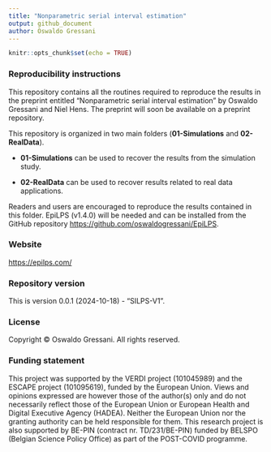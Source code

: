 ```yaml
---
title: "Nonparametric serial interval estimation"
output: github_document
author: Oswaldo Gressani
---
```



```r
knitr::opts_chunk$set(echo = TRUE)
```

### Reproducibility instructions

This repository contains all the routines required to reproduce the results in the preprint entitled “Nonparametric serial interval estimation” by Oswaldo Gressani and Niel Hens. The preprint
will soon be available on a preprint repository. 

This repository is organized in two main folders (**01-Simulations** and **02-RealData**). 

- **01-Simulations** can be used to recover the results from the simulation study.

- **02-RealData** can be used to recover results related to real data applications.

Readers and users are encouraged to reproduce the results contained in this folder. 
EpiLPS (v1.4.0) will be needed and can be installed from the GitHub repository
[https://github.com/oswaldogressani/EpiLPS](https://github.com/oswaldogressani/EpiLPS).

### Website
[https://epilps.com/](https://epilps.com/)

### Repository version
This is version 0.0.1 (2024-10-18) - “SILPS-V1”.

### License
Copyright © Oswaldo Gressani. All rights reserved.

### Funding statement
This project was supported by the VERDI project (101045989) and the ESCAPE project (101095619),
funded by the European Union. Views and opinions expressed are however those of the author(s)
only and do not necessarily reflect those of the European Union or European Health and Digital
Executive Agency (HADEA). Neither the European Union nor the granting authority can be
held responsible for them. This research project is also supported by BE-PIN
(contract nr. TD/231/BE-PIN) funded by BELSPO (Belgian Science Policy Office) as
part of the POST-COVID programme.